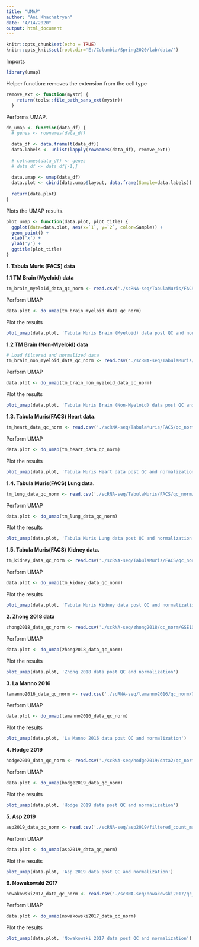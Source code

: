 ```yaml
---
title: "UMAP"
author: "Ani Khachatryan"
date: "4/14/2020"
output: html_document
---
```


```r
knitr::opts_chunk$set(echo = TRUE)
knitr::opts_knit$set(root.dir='E:/Columbia/Spring2020/lab/data/')
```

Imports
```r
library(umap)
```

Helper function: removes the extension from the cell type
```r
remove_ext <- function(mystr) {
    return(tools::file_path_sans_ext(mystr))
  }
```

Performs UMAP.
```r
do_umap <- function(data_df) {
  # genes <- rownames(data_df)
  
  data_df <- data.frame(t(data_df))
  data.labels <- unlist(lapply(rownames(data_df), remove_ext))
  
  # colnames(data_df) <- genes
  # data_df <- data_df[-1,]
  
  data.umap <- umap(data_df)
  data.plot <- cbind(data.umap$layout, data.frame(Sample=data.labels))
  
  return(data.plot)
}
```

Plots the UMAP results.
```r
plot_umap <- function(data.plot, plot_title) {
  ggplot(data=data.plot, aes(x=`1`, y=`2`, color=Sample)) +
  geom_point() +
  xlab('x') +
  ylab('y') +
  ggtitle(plot_title)
}
```


**1. Tabula Muris (FACS) data**

**1.1 TM Brain (Myeloid) data**
```r
tm_brain_myeloid_data_qc_norm <- read.csv('./scRNA-seq/TabulaMuris/FACS/qc_norm/Brain_Myeloid-counts_qc_norm.csv', check.names=FALSE, row.names=1)
```

Perform UMAP
```r
data.plot <- do_umap(tm_brain_myeloid_data_qc_norm)
```

Plot the results
```r
plot_umap(data.plot, 'Tabula Muris Brain (Myeloid) data post QC and normalization')
```


**1.2 TM Brain (Non-Myeloid) data**
```r
# Load filtered and normalized data
tm_brain_non_myeloid_data_qc_norm <- read.csv('./scRNA-seq/TabulaMuris/FACS/qc_norm/Brain_Non-Myeloid-counts_qc_norm.csv', check.names=FALSE, row.names = 1)
```

Perform UMAP
```r
data.plot <- do_umap(tm_brain_non_myeloid_data_qc_norm)
```

Plot the results
```r
plot_umap(data.plot, 'Tabula Muris Brain (Non-Myeloid) data post QC and normalization')
```


**1.3. Tabula Muris(FACS) Heart data.**
```r
tm_heart_data_qc_norm <- read.csv('./scRNA-seq/TabulaMuris/FACS/qc_norm/Heart-counts_qc_norm.csv', check.names=FALSE, row.names = 1)
```

Perform UMAP
```r
data.plot <- do_umap(tm_heart_data_qc_norm)
```

Plot the results
```r
plot_umap(data.plot, 'Tabula Muris Heart data post QC and normalization')
```


**1.4. Tabula Muris(FACS) Lung data.**
```r
tm_lung_data_qc_norm <- read.csv('./scRNA-seq/TabulaMuris/FACS/qc_norm/Lung-counts_qc_norm.csv', check.names=FALSE, row.names = 1)
```

Perform UMAP
```r
data.plot <- do_umap(tm_lung_data_qc_norm)
```

Plot the results
```r
plot_umap(data.plot, 'Tabula Muris Lung data post QC and normalization')
```


**1.5. Tabula Muris(FACS) Kidney data.**
```r
tm_kidney_data_qc_norm <- read.csv('./scRNA-seq/TabulaMuris/FACS/qc_norm/Kidney-counts_qc_norm.csv', check.names=FALSE, row.names = 1)
```

Perform UMAP
```r
data.plot <- do_umap(tm_kidney_data_qc_norm)
```

Plot the results
```r
plot_umap(data.plot, 'Tabula Muris Kidney data post QC and normalization')
```


**2. Zhong 2018 data**
```r
zhong2018_data_qc_norm <- read.csv('./scRNA-seq/zhong2018/qc_norm/GSE104276_all_pfc_2394_UMI_count_NOERCC_qc_norm.csv', check.names=FALSE, row.names = 1)
```

Perform UMAP
```r
data.plot <- do_umap(zhong2018_data_qc_norm)
```

Plot the results
```r
plot_umap(data.plot, 'Zhong 2018 data post QC and normalization')
```


**3. La Manno 2016**
```r
lamanno2016_data_qc_norm <- read.csv('./scRNA-seq/lamanno2016/qc_norm/GSE76381_EmbryoMoleculeCounts.cef_qc_norm.csv', check.names=FALSE, row.names = 1)
```

Perform UMAP
```r
data.plot <- do_umap(lamanno2016_data_qc_norm)
```

Plot the results
```r
plot_umap(data.plot, 'La Manno 2016 data post QC and normalization')
```

**4. Hodge 2019**
```r
hodge2019_data_qc_norm <- read.csv('./scRNA-seq/hodge2019/data2/qc_norm/trimmed_means_qc_norm.csv', check.names=FALSE, row.names = 1)
```

Perform UMAP
```r
data.plot <- do_umap(hodge2019_data_qc_norm)
```

Plot the results
```r
plot_umap(data.plot, 'Hodge 2019 data post QC and normalization')
```


**5. Asp 2019**
```r
asp2019_data_qc_norm <- read.csv('./scRNA-seq/asp2019/filtered_count_matrices_and_meta_tables/share_files/qc_norm/fixed_all_cells_meta_data_filtered_qc_norm.csv', check.names=FALSE, row.names = 1)
```

Perform UMAP
```r
data.plot <- do_umap(asp2019_data_qc_norm)
```

Plot the results
```r
plot_umap(data.plot, 'Asp 2019 data post QC and normalization')
```


**6. Nowakowski 2017**
```r
nowakowski2017_data_qc_norm <- read.csv('./scRNA-seq/nowakowski2017/qc_norm/exprMatrix_qc_norm.csv', check.names=FALSE, row.names = 1)
```

Perform UMAP
```r
data.plot <- do_umap(nowakowski2017_data_qc_norm)
```

Plot the results
```r
plot_umap(data.plot, 'Nowakowski 2017 data post QC and normalization')
```

